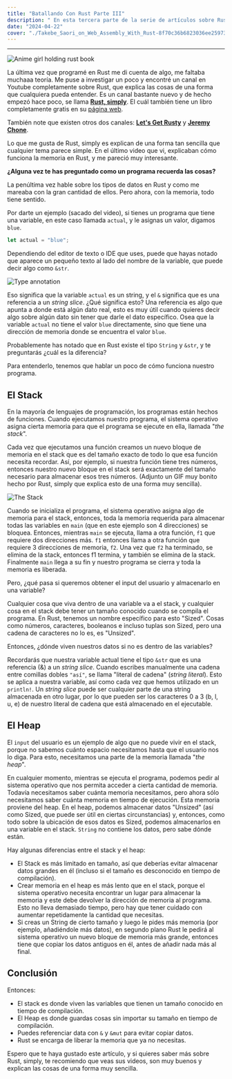 ```yaml
---
title: "Batallando Con Rust Parte III"
description: " En esta tercera parte de la serie de artículos sobre Rust, veremos aspectos más teóricos sobre la memoria"
date: "2024-04-22"
cover: "./Takebe_Saori_on_Web_Assembly_With_Rust-8f70c36b6823036ee259737b6088e2b8.png"
---
```



---

![Anime girl holding rust book](@assets/Takebe_Saori_on_Web_Assembly_With_Rust-8f70c36b6823036ee259737b6088e2b8.webp)

La última vez que programé en Rust me di cuenta de algo, me faltaba muchaaa teoría. Me puse a investigar un poco y encontré un canal en Youtube completamente sobre Rust, que explica las cosas de una forma que cualquiera pueda entender. Es un canal bastante nuevo y de hecho empezó hace poco, se llama [**Rust, simply**](https://www.youtube.com/@RustSimply). El cuál también tiene un libro completamente gratis en su [página web](https://rust-simply.rs/).


También note que existen otros dos canales: [**Let's Get Rusty**](https://www.youtube.com/@letsgetrusty) y [**Jeremy Chone**](https://www.youtube.com/@JeremyChone).

Lo que me gusta de Rust, simply es explican de una forma tan sencilla que cualquier tema parece simple. En el último video que vi, explicaban cómo funciona la memoria en Rust, y me pareció muy interesante.

**¿Alguna vez te has preguntado como un programa recuerda las cosas?**

La penúltima vez hable sobre los tipos de datos en Rust y como me mareaba con la gran cantidad de ellos. Pero ahora, con la memoria, todo tiene sentido.

Por darte un ejemplo (sacado del video), si tienes un programa que tiene una variable, en este caso llamada `actual`, y le asignas un valor, digamos `blue`.

```rust
let actual = "blue";
```

Dependiendo del editor de texto o IDE que uses, puede que hayas notado que aparece un pequeño texto al lado del nombre de la variable, que puede decir algo como `&str`.

![Type annotation](@assets/type-annotation.webp)

Eso significa que la variable `actual` es un string, y el `&` significa que es una referencia a un _string slice_. ¿Qué significa esto? Una referencia es algo que apunta a donde está algún dato real, esto es muy útil cuando quieres decir algo sobre algún dato sin tener que darle el dato específico. Osea que la variable `actual` no tiene el valor `blue` directamente, sino que tiene una dirección de memoria donde se encuentra el valor `blue`.

Probablemente has notado que en Rust existe el tipo `String` y `&str`, y te preguntarás ¿cuál es la diferencia?

Para entenderlo, tenemos que hablar un poco de cómo funciona nuestro programa.

## El Stack

En la mayoría de lenguajes de programación, los programas están hechos de funciones. Cuando ejecutamos nuestro programa, el sistema operativo asigna cierta memoria para que el programa se ejecute en ella, llamada "_the stack_".

Cada vez que ejecutamos una función creamos un nuevo bloque de memoria en el stack que es del tamaño exacto de todo lo que esa función necesita recordar. Así, por ejemplo, si nuestra función tiene tres números, entonces nuestro nuevo bloque en el stack será exactamente del tamaño necesario para almacenar esos tres números. (Adjunto un GIF muy bonito hecho por Rust, simply que explica esto de una forma muy sencilla).

![The Stack](@assets/stack.gif)

Cuando se inicializa el programa, el sistema operativo asigna algo de memoria para el stack, entonces, toda la memoria requerida para almacenar todas las variables en `main` (que en este ejemplo son 4 direcciones) se bloquea. Entonces, mientras `main` se ejecuta, llama a otra función, `f1` que requiere dos direcciones más. `f1` entonces llama a otra función que requiere 3 direcciones de memoria, `f2`. Una vez que `f2` ha terminado, se elimina de la stack, entonces f1 termina, y también se elimina de la stack. Finalmente `main` llega a su fin y nuestro programa se cierra y toda la memoria es liberada.

Pero, ¿qué pasa si queremos obtener el input del usuario y almacenarlo en una variable?

Cualquier cosa que viva dentro de una variable va a el stack, y cualquier cosa en el stack debe tener un tamaño conocido cuando se compila el programa. En Rust, tenemos un nombre específico para esto "Sized". Cosas como números, caracteres, booleanos e incluso tuplas son Sized, pero una cadena de caracteres no lo es, es "Unsized".

Entonces, ¿dónde viven nuestros datos si no es dentro de las variables?

Recordarás que nuestra variable actual tiene el tipo `&str` que es una referencia (&) a un _string slice_. Cuando escribes manualmente una cadena entre comillas dobles `"así"`, se llama "literal de cadena" (_string literal_). Esto se aplica a nuestra variable, así como cada vez que hemos utilizado en un `println!`. Un _string slice_ puede ser cualquier parte de una string almacenada en otro lugar, por lo que pueden ser los caracteres 0 a 3 (b, l, u, e) de nuestro literal de cadena que está almacenado en el ejecutable.

## El Heap

El `input` del usuario es un ejemplo de algo que no puede vivir en el stack, porque no sabemos cuánto espacio necesitamos hasta que el usuario nos lo diga. Para esto, necesitamos una parte de la memoria llamada "_the heap_".

En cualquier momento, mientras se ejecuta el programa, podemos pedir al sistema operativo que nos permita acceder a cierta cantidad de memoria. Todavía necesitamos saber cuánta memoria necesitamos, pero ahora sólo necesitamos saber cuánta memoria en tiempo de ejecución. Esta memoria proviene del heap. En el heap, podemos almacenar datos "Unsized" (así como Sized, que puede ser útil en ciertas circunstancias) y, entonces, como todo sobre la ubicación de esos datos es Sized, podemos almacenarlos en una variable en el stack. `String` no contiene los datos, pero sabe dónde están.

Hay algunas diferencias entre el stack y el heap:

- El Stack es más limitado en tamaño, así que deberías evitar almacenar datos grandes en él (incluso si el tamaño es desconocido en tiempo de compilación).
- Crear memoria en el heap es más lento que en el stack, porque el sistema operativo necesita encontrar un lugar para almacenar la memoria y este debe devolver la dirección de memoria al programa. Esto no lleva demasiado tiempo, pero hay que tener cuidado con aumentar repetidamente la cantidad que necesitas.
- Si creas un String de cierto tamaño y luego le pides más memoria (por ejemplo, añadiéndole más datos), en segundo plano Rust le pedirá al sistema operativo un nuevo bloque de memoria más grande, entonces tiene que copiar los datos antiguos en él, antes de añadir nada más al final.

## Conclusión

Entonces:

- El stack es donde viven las variables que tienen un tamaño conocido en tiempo de compilación.
- El Heap es donde guardas cosas sin importar su tamaño en tiempo de compilación.
- Puedes referenciar data con `&` y `&mut` para evitar copiar datos.
- Rust se encarga de liberar la memoria que ya no necesitas.

Espero que te haya gustado este artículo, y si quieres saber más sobre Rust, simply, te recomiendo que veas sus videos, son muy buenos y explican las cosas de una forma muy sencilla.
